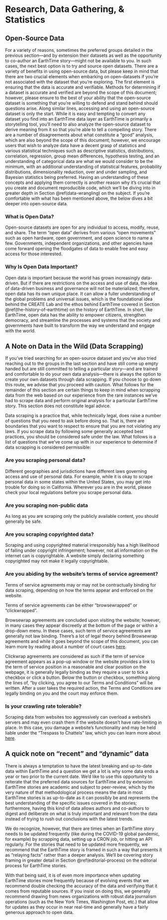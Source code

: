 # Research, Data Gathering, & Statistics

## Open-Source Data

For a variety of reasons, sometimes the preferred groups detailed in the previous section—and by extension their datasets as well as the opportunity to co-author an EarthTime story—might not be available to you. In such cases, the next best option is to try and source open datasets. There are a variety of benefits in using open-source data, but please keep in mind that there are two crucial elements when embarking on open-datasets if you’re not associated with the dataset that you’re exploring. The first element is ensuring that the data is accurate and verifiable. Methods for determining if a dataset is accurate and verified are beyond the scope of this document; however, please ensure to the best of your ability that the open-source dataset is something that you’re willing to defend and stand behind should questions arise. Along similar lines, accessing and using an open-source dataset is only the start. While it is easy and tempting to convert any dataset you find into an EarthTime data layer as EarthTime is primarily a storytelling tool, you’ll need to also analyze the open-source dataset to derive meaning from it so that you’re able to tell a compelling story. There are a number of disagreements about what constitute a “good” analysis, which are also beyond the scope of this document; however, we encourage users that wish to analyze data have a decent grasp of statistics and various statistical techniques such as descriptive statistics, distributions, correlation, regression, group mean differences, hypothesis testing, and an understanding of categorical data are what we would consider to be the minimum, with an additional understanding of statistical features, probability distributions, dimensionality reduction, over and under sampling, and Bayesian statistics being preferred. Having an understanding of these concepts and applying them correctly is another reason why it’s crucial that you create and document reproducible code, which we’ll be diving into in greater depth in Section \@ref(data-wrangling) on the subject. If you’re comfortable with what has been mentioned above, the below dives a bit deeper into open-source data.

### What is Open Data? {-}

Open-source datasets are open for any individual to access, modify, reuse, and share. The term “open data” derives from various “open movements” such as open hardware, open government, and open science to name a few. Governments, independent organizations, and other agencies have come forward opening the floodgates of data to enable free and easy access for those interested.

### Why Is Open Data Important? {-}

Open data is important because the world has grown increasingly data-driven. But if there are restrictions on the access and use of data, the idea of data-driven business and governance will not be materialized; therefore, open data has its own unique place. It can allow a fuller understanding of the global problems and universal issues, which is the foundational idea behind the CREATE Lab and the ethos behind EarthTime covered in Section \@ref(the-history-of-earthtime) on the history of EarthTime. In short, like EarthTime, open data has the ability to empower citizens, strengthen democracy, and streamline the processes and systems that the society and governments have built to transform the way we understand and engage with the world.

## A Note on Data in the Wild (Data Scrapping)

If you’ve tried searching for an open-source dataset and you’ve also tried reaching out to the groups in the last section and have still come up empty handed but are still committed to telling a particular story—and are trained and comfortable to do your own data analysis—there is always the option to create your own datasets through data scrapping. If you choose to go down this route, we advise that you proceed with caution. What follows for the remainder of this section are certain things to keep in mind when scrapping data from the web based on our experience from the rare instances we’ve had to scrape data and perform original analysis for a particular EarthTime story. This section does not constitute legal advice.

Data scraping is a practice that, while technically legal, does raise a number of questions that you need to ask before doing so. That is, there are boundaries that you want to respect to ensure that you are not violating any laws. If you scrape data by following some generally accepted best practices, you should be considered safe under the law. What follows is a list of questions that we’ve come up with in our experience to determine if data scrapping is considered permissible:

### Are you scraping personal data? {-}

Different geographies and jurisdictions have different laws governing access and use of personal data. For example, while it is okay to scrape personal data in some states within the United States, you may get into trouble for doing so in California. Wherever you are in the world, please check your local regulations before you scrape personal data.

### Are you scraping non-public data {-}

As long as you are scraping only the publicly available content, you should generally be safe.

### Are you scraping copyrighted data? {-}

Scraping and using copyrighted material irresponsibly has a high likelihood of falling under copyright infringement; however, not all information on the internet can is copyrightable. A website simply declaring something copyrighted may not make it legally copyrightable. 

### Are you abiding by the website’s terms of service agreement? {-}

Terms of service agreements may or may not be contractually binding for data scraping, depending on how the terms appear and enforced on the website.

Terms of service agreements can be either “browsewrapped” or “clickwrapped”. 

Browsewrap agreements are concluded upon visiting the website; however, in many cases they appear discreetly at the bottom of the page or within a drop-down menu. In these cases, such term of service agreements are generally not law binding. There’s a lot of legal theory behind Browsewrap agreements and while it goes beyond the scope of this document, you can learn more by reading about a number of court cases [here](https://en.wikipedia.org/wiki/Browse_wrap).

Clickwrap agreements are considered as such if the term of service agreement appears as a pop-up window or the website provides a link to the term of service position in a reasonable and clear position on the webpage, it is generally legally binding as they require a user to tick a checkbox or click a button. Below the button or checkbox, something along the lines of, “by clicking, you agree to our Terms and Conditions” will be written. After a user takes the required action, the Terms and Conditions are legally binding on you and the court may enforce them.

### Is your crawling rate tolerable? {-}

Scraping data from websites too aggressively can overload a website’s servers and may even crash them if the website doesn’t have rate-limiting in place. In this case, you damage a website’s functionality and may be held liable under the “Trespass to Chattels” law, which you can learn more about [here](https://ilt.eff.org/Trespass_to_Chattels.html).

## A quick note on “recent” and “dynamic” data

There is always a temptation to have the latest breaking and up-to-date data within EarthTime and a question we get a lot is why some data ends a year or two prior to the current date. We’d like to use this opportunity to reiterate that the preferred data sources for EarthTime and by extension EarthTime stories are academic and subject to peer-review, which by the very nature of that methodological process means the data in most EarthTime stories is as up-to-date as it can possibly be and represents the best understanding of the specific issues covered in the stories; furthermore, having this kind of data allows authors and co-authors to digest and deliberate on what is truly important and relevant from the data instead of trying to rush out conclusions with the latest trends.

We do recognize, however, that there are times when an EarthTime story needs to be updated frequently (like during the COVID-19 global pandemic, for example) by scrapping data, setting up a CRON job, or hitting an API regularly.  For the stories that need to be updated more frequently, we recommend that the EarthTime story is framed in such a way that presents it as “relaying facts” rather than a deeper analysis. We’ll be covering story framing in greater detail in Section \@ref(editorial-process) on the editorial process for EarthTime stories.

With that being said, it is of even more importance when updating EarthTime stories more frequently because of evolving events that we recommend double checking the accuracy of the data and verifying that it comes from reputable sources. If you insist on doing this, we generally recommend drawing from news organizations with robust data journalism operations (such as the New York Times, Washington Post, etc.) that allow for updates as they occur in near real-time and generally have a fairly generous approach to open data. 